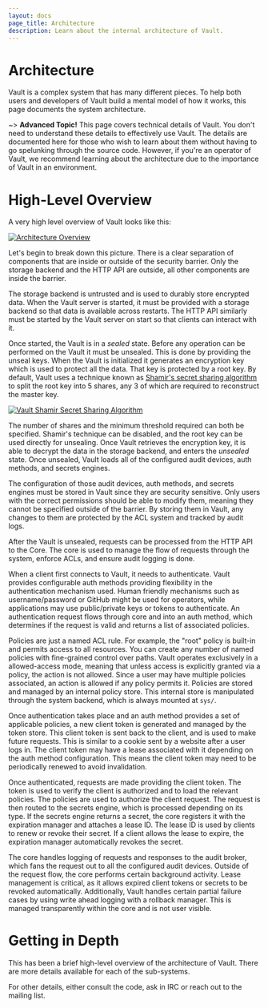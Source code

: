 ```yaml
---
layout: docs
page_title: Architecture
description: Learn about the internal architecture of Vault.
---
```


# Architecture

Vault is a complex system that has many different pieces. To help both users and
developers of Vault build a mental model of how it works, this page documents
the system architecture.

~> **Advanced Topic!** This page covers technical details of Vault. You don't
need to understand these details to effectively use Vault. The details are
documented here for those who wish to learn about them without having to go
spelunking through the source code. However, if you're an operator of Vault, we
recommend learning about the architecture due to the importance of Vault in an
environment.

# High-Level Overview

A very high level overview of Vault looks like this:

[![Architecture Overview](/img/layers.png)](/img/layers.png)

Let's begin to break down this picture. There is a clear separation of
components that are inside or outside of the security barrier. Only the storage
backend and the HTTP API are outside, all other components are inside the
barrier.

The storage backend is untrusted and is used to durably store encrypted data.
When the Vault server is started, it must be provided with a storage backend so
that data is available across restarts. The HTTP API similarly must be started
by the Vault server on start so that clients can interact with it.

Once started, the Vault is in a _sealed_ state. Before any operation can be
performed on the Vault it must be unsealed. This is done by providing the unseal
keys. When the Vault is initialized it generates an encryption key which is used
to protect all the data. That key is protected by a root key. By default,
Vault uses a technique known as [Shamir's secret sharing
algorithm](https://en.wikipedia.org/wiki/Shamir's_Secret_Sharing) to split the
root key into 5 shares, any 3 of which are required to reconstruct the master
key.

[![Vault Shamir Secret Sharing Algorithm](/img/vault-shamir-secret-sharing.svg)](/img/vault-shamir-secret-sharing.svg)

The number of shares and the minimum threshold required can both be specified.
Shamir's technique can be disabled, and the root key can be used directly for
unsealing. Once Vault retrieves the encryption key, it is able to decrypt the
data in the storage backend, and enters the _unsealed_ state. Once unsealed,
Vault loads all of the configured audit devices, auth methods, and secrets
engines.

The configuration of those audit devices, auth methods, and secrets engines must
be stored in Vault since they are security sensitive. Only users with the
correct permissions should be able to modify them, meaning they cannot be
specified outside of the barrier. By storing them in Vault, any changes to them
are protected by the ACL system and tracked by audit logs.

After the Vault is unsealed, requests can be processed from the HTTP API to the
Core. The core is used to manage the flow of requests through the system,
enforce ACLs, and ensure audit logging is done.

When a client first connects to Vault, it needs to authenticate. Vault provides
configurable auth methods providing flexibility in the authentication mechanism
used. Human friendly mechanisms such as username/password or GitHub might be
used for operators, while applications may use public/private keys or tokens to
authenticate. An authentication request flows through core and into an auth
method, which determines if the request is valid and returns a list of
associated policies.

Policies are just a named ACL rule. For example, the "root" policy is built-in
and permits access to all resources. You can create any number of named policies
with fine-grained control over paths. Vault operates exclusively in a allowed-access
mode, meaning that unless access is explicitly granted via a policy, the action
is not allowed. Since a user may have multiple policies associated, an action is
allowed if any policy permits it. Policies are stored and managed by an internal
policy store. This internal store is manipulated through the system backend,
which is always mounted at `sys/`.

Once authentication takes place and an auth method provides a set of applicable
policies, a new client token is generated and managed by the token store. This
client token is sent back to the client, and is used to make future requests.
This is similar to a cookie sent by a website after a user logs in. The client
token may have a lease associated with it depending on the auth method
configuration. This means the client token may need to be periodically renewed
to avoid invalidation.

Once authenticated, requests are made providing the client token. The token is
used to verify the client is authorized and to load the relevant policies. The
policies are used to authorize the client request. The request is then routed to
the secrets engine, which is processed depending on its type. If the secrets
engine returns a secret, the core registers it with the expiration manager and
attaches a lease ID. The lease ID is used by clients to renew or revoke their
secret. If a client allows the lease to expire, the expiration manager
automatically revokes the secret.

The core handles logging of requests and responses to the audit broker, which
fans the request out to all the configured audit devices. Outside of the request
flow, the core performs certain background activity. Lease management is
critical, as it allows expired client tokens or secrets to be revoked
automatically. Additionally, Vault handles certain partial failure cases by
using write ahead logging with a rollback manager. This is managed transparently
within the core and is not user visible.

# Getting in Depth

This has been a brief high-level overview of the architecture of Vault. There
are more details available for each of the sub-systems.

For other details, either consult the code, ask in IRC or reach out to the
mailing list.
